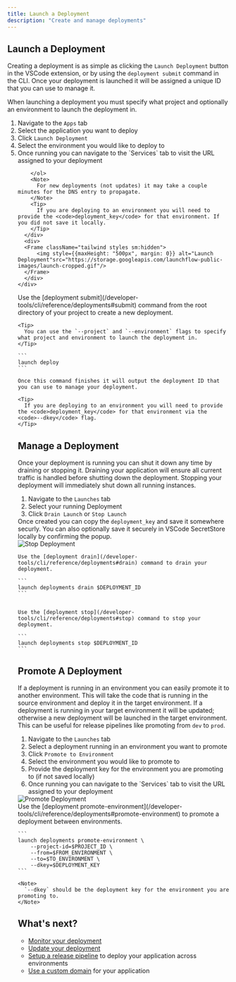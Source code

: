```yaml
---
title: Launch a Deployment
description: "Create and manage deployments"
---
```


## Launch a Deployment

Creating a deployment is as simple as clicking the `Launch Deployment` button in the VSCode extension, or by using the `deployment submit` command in the CLI. Once your deployment is launched it will be assigned a unique ID that you can use to manage it.

<Tip>
  When launching a deployment you must specify what project and optionally an environment to launch the deployment in.
</Tip>

<Tabs>
  <Tab title="VS Code Extension">
    <div className="grid sm:grid-cols-2 space-x-2">
      <div>
        <ol>
            <li>Navigate to the <code>Apps</code> tab</li>
            <li>Select the application you want to deploy</li>
            <li>Click <code>Launch Deployment</code></li>
            <li>Select the environment you would like to deploy to</li>
            <li>Once running you can navigate to the `Services` tab to visit the URL assigned to your deployment</li>

        </ol>
        <Note>
          For new deployments (not updates) it may take a couple minutes for the DNS entry to propagate.
        </Note>
        <Tip>
          If you are deploying to an environment you will need to provide the <code>deployment_key</code> for that environment. If you did not save it locally.
        </Tip>
      </div>
      <div>
      <Frame className="tailwind styles sm:hidden">
          <img style={{maxHeight: "500px", margin: 0}} alt="Launch Deployment"src="https://storage.googleapis.com/launchflow-public-images/launch-cropped.gif"/>
      </Frame>
      </div>
    </div>
  </Tab>
  <Tab title="CLI">
    Use the [deployment submit](/developer-tools/cli/reference/deployments#submit) command from the root directory of your project to create a new deployment.

    <Tip>
      You can use the `--project` and `--environment` flags to specify what project and environment to launch the deployment in.
    </Tip>

    ```
    launch deploy
    ```

    Once this command finishes it will output the deployment ID that you can use to manage your deployment.

    <Tip>
      If you are deploying to an environment you will need to provide the <code>deployment_key</code> for that environment via the <code>--dkey</code> flag.
    </Tip>
  </Tab>
</Tabs>

## Manage a Deployment

Once your deployment is running you can shut it down any time by draining or stopping it. Draining your application will ensure all current traffic is handled before shutting down the deployment. Stopping your deployment will immediately shut down all running instances.

<Tabs>
  <Tab title="VS Code Extension">
    <div className="grid sm:grid-cols-2 space-x-2">
      <div>
      <ol>
          <li>Navigate to the <code>Launches</code> tab</li>
          <li>Select your running Deployment</li>
          <li>Click <code>Drain Launch</code> or <code>Stop Launch</code></li>
      </ol>
      <Note>
          Once created you can copy the <code>deployment_key</code> and save it somewhere securly. You can also optionally save it securely in VSCode SecretStore locally by confirming the popup. 
      </Note>
      </div>
      <div>
      <Frame className="tailwind styles sm:hidden">
          <img style={{maxHeight: "500px", margin: 0}} alt="Stop Deployment"src="/images/stop-deployment.png"/>
      </Frame>
      </div>
    </div>
  </Tab>
  <Tab title="CLI">

    Use the [deployment drain](/developer-tools/cli/reference/deployments#drain) command to drain your deployment.

    ```
    launch deployments drain $DEPLOYMENT_ID
    ```


    Use the [deployment stop](/developer-tools/cli/reference/deployments#stop) command to stop your deployment.

    ```
    launch deployments stop $DEPLOYMENT_ID
    ```
  </Tab>
</Tabs>

## Promote A Deployment

If a deployment is running in an environment you can easily promote it to another environment. This will take the code that is running in the source environment and deploy it in the target environment. If a deployment is running in your target environment it will be updated; otherwise a new deployment will be launched in the target environment. This can be useful for release pipelines like promoting from `dev` to `prod`.

<Tabs>
  <Tab title="VS Code Extension">
    <div className="grid sm:grid-cols-2 space-x-2">
      <div>
        <ol>
            <li>Navigate to the <code>Launches</code> tab</li>
            <li>Select a deployment running in an environment you want to promote</li>
            <li>Click <code>Promote to Environment</code></li>
            <li>Select the environment you would like to promote to</li>
            <li>Provide the deployment key for the environment you are promoting to (if not saved locally)</li>
            <li>Once running you can navigate to the `Services` tab to visit the URL assigned to your deployment</li>
        </ol>
      </div>
      <div>
      <Frame className="tailwind styles sm:hidden">
          <img style={{maxHeight: "500px", margin: 0}} alt="Promote Deployment"src="/images/promote.png"/>
      </Frame>
      </div>
    </div>
  </Tab>
  <Tab title="CLI">
    Use the [deployment promote-environment](/developer-tools/cli/reference/deployments#promote-environment) to promote a deployment between environments.

    ```
    launch deployments promote-environment \
        --project-id=$PROJECT_ID \
        --from=$FROM_ENVIRONMENT \
        --to=$TO_ENVIRONMENT \
        --dkey=$DEPLOYMENT_KEY
    ```

    <Note>
      `--dkey` should be the deployment key for the environment you are promoting to.
    </Note>

  </Tab>
</Tabs>

## What's next?

- [Monitor your deployment](/launchflow-cloud/user-guides/monitor-a-deployment)
- [Update your deployment](/launchflow-cloud/user-guides/update-a-deployment)
- [Setup a release pipeline](/launchflow-cloud/user-guides/setup-a-release-pipeline) to deploy your application across environments
- [Use a custom domain](/launchflow-cloud/user-guides/custom-domain) for your application